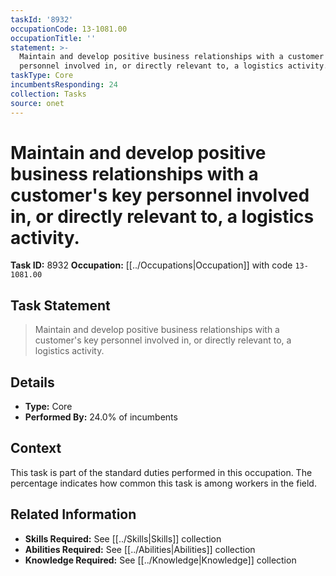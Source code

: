 ```yaml
---
taskId: '8932'
occupationCode: 13-1081.00
occupationTitle: ''
statement: >-
  Maintain and develop positive business relationships with a customer's key
  personnel involved in, or directly relevant to, a logistics activity.
taskType: Core
incumbentsResponding: 24
collection: Tasks
source: onet
---
```

# Maintain and develop positive business relationships with a customer's key personnel involved in, or directly relevant to, a logistics activity.

**Task ID:** 8932
**Occupation:** [[../Occupations|Occupation]] with code `13-1081.00`

## Task Statement

> Maintain and develop positive business relationships with a customer's key personnel involved in, or directly relevant to, a logistics activity.

## Details

- **Type:** Core
- **Performed By:** 24.0% of incumbents

## Context

This task is part of the standard duties performed in this occupation. The percentage indicates how common this task is among workers in the field.

## Related Information

- **Skills Required:** See [[../Skills|Skills]] collection
- **Abilities Required:** See [[../Abilities|Abilities]] collection
- **Knowledge Required:** See [[../Knowledge|Knowledge]] collection

